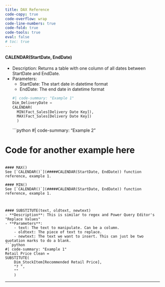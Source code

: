 ```yaml
---
title: DAX Reference
code-copy: true
code-overflow: wrap
code-line-numbers: true
code-fold: true
code-tools: true
eval: false
# toc: true
---
```



#### CALENDAR(StartDate, EndDate)

- Description: Returns a table with one column of all dates between StartDate and EndDate.
- Parameters: 
    - StartDate: The start date in datetime format
    - EndDate: The end date in datetime format
```python
#| code-summary: "Example 1"
Dim_DeliveryDate = 
CALENDAR(
    MIN(Fact_Sales[Delivery Date Key]), 
    MAX(Fact_Sales[Delivery Date Key])
    )
```
```python
#| code-summary: "Example 2"

# Code for another example here

```

#### MAX()
See [`CALENDAR()`](#####CALENDAR(StartDate, EndDate)) function reference, example 1.

#### MIN()
See [`CALENDAR()`](#####CALENDAR(StartDate, EndDate)) function reference, example 1.



#### SUBSTITUTE(text, oldtext, newtext)
- **Description**: This is similar to regex and Power Query Editor's "Replace Values"
- **Parameters**: 
    - text: The text to manipulate. Can be a column.
    - oldtext: The piece of text to replace. 
    - newtext: The text we want to insert. This can just be two quotation marks to do a blank. 
```python
#| code-summary: "Example 1"
Retail Price Clean = 
SUBSTITUTE(
    Dim_StockItem[Recommended Retail Price], 
    "? ", 
    ""
    )
```




----



<!-- 

#### FUNCTION(Param1, Param2)
- **Description**: Explanation about this function
- **Parameters**: 
    - Param1: Explanation about param1
    - Param2: Explanation about param2

```python
#| code-summary: "Example 1"

```
```python
#| code-summary: "Example 2"

# Code for another example here

```

[Documentation](link) 

-->